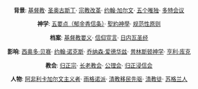 <div style="font-size: 91%; text-align:center;">
'''背景''':
[[基督教|基督教]]·
[[圣奥古斯丁|圣奥古斯丁]]·
[[宗教改革|宗教改革]]·
[[约翰·加尔文|约翰·加尔文]]·
[[五个唯独|五个唯独]]·
[[多特会议|多特会议]] 

'''神学''':
[[加爾文主義#.E5.8A.A0.E5.B0.94.E6.96.87.E4.B8.BB.E4.B9.89.E4.BA.94.E8.A6.81.E7.82.B9|五要点（郁金香信条）]]·
[[歸正神學#.E8.81.96.E7.B4.84.E7.A5.9E.E5.AD.B8.28Covenant_Theology.29|聖約神學]]·
[[敬拜的规范性原则|规范性原则]] 

'''档案''': 
[[基督教要义|基督教要义]]·
[[归正信仰宣言|信仰宣言]]·
[[日内瓦圣经|日内瓦圣经]] 

'''影响''':
[[西奥多·贝赛|西奥多·贝赛]]·
[[约翰·诺克斯|约翰·诺克斯]]·
[[乔纳森·爱德华兹_(神学家)|乔纳森·爱德华兹]]·
[[普林斯顿神学|普林斯顿神学]]·
[[亨利·库克_(牧师)|亨利·库克]] 

'''教会''':
[[归正宗|归正宗]]·
[[长老教会|长老教会]]·
[[公理会|公理会]]·
[[归正浸信会|归正浸信会]]

'''人物''':
[[阿非利卡加尔文主义|阿非利卡加尔文主义者]]·
[[雨格诺派|雨格诺派]]·
[[清教移民先驱|清教移民先驱]]·
[[清教徒|清教徒]]·
[[苏格兰人|苏格兰人]] 
</div>